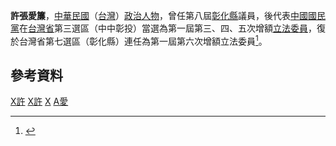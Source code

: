 {{expand|time=2014-11-24T13:13:26+00:00}}
{{refimprove|time=2014-11-24T13:13:26+00:00}}
{{Infobox_officeholder
| name = 許張愛簾
| image name =
| width = 
| now = 中華民國（台灣）政治人士 
| period = 
| Sex = 女 
| Native place = 
| date of birth = 
| party = {{Kmt|19px}}
| place of birth = 
| educate = 
*日本近畿大學
| past = 
*彰化縣第八屆縣議會議員
*彰化縣婦聯分會委員
*第一屆第三次增額立法委員<br><span style="color: blue;">(1981年-1984年)</span>
*第一屆第四次增額立法委員<br><span style="color: blue;">(1984年-1987年)</span>
*第一屆第五次增額立法委員<br><span style="color: blue;">(1987年-1990年)</span>
*第一屆第六次增額立法委員<br><span style="color: blue;">(1990年-1993年)</span>
*立法院程序委員會委員
*[[中華婦女反共聯合會|中華婦女反共聯合會]]、台灣省政府婦聯分會委員
*中華民國軟式網球協會婦女委員會副主任委員
*中華民國馬術協會顧問
*國際崇他社台中分社理事
*台灣省黨部婦女工作委員會委員
*台灣省生產事業黨部婦女工作會委員
*台灣省林務局婦女互助委員會主任委員
}}
'''許張愛簾'''{{BD||}}，[[中華民國|中華民國]]（[[台灣|台灣]]）[[政治人物|政治人物]]，曾任第八屆[[彰化縣|彰化縣]]議員，後代表[[中國國民黨|中國國民黨]]在[[台灣省|台灣省]]第三選區（中中彰投）當選為第一屆第三、四、五次增額[[立法委員|立法委員]]，復於台灣省第七選區（彰化縣）連任為第一屆第六次增額立法委員<ref>{{Cite web |url=http://npl.ly.gov.tw/do/www/commissionerInfo?id=171&expireBack=01&expire=01&act=exp&keyword=&orderBy=name&nameOrder=true&eleDisOrder=false |title=立法院國會圖書館 第１屆立法委員個人資料 許張愛簾 |access-date=2008-07-29 |archive-date=2016-03-04 |archive-url=https://web.archive.org/web/20160304091500/http://npl.ly.gov.tw/do/www/commissionerInfo?id=171&expireBack=01&expire=01&act=exp&keyword=&orderBy=name&nameOrder=true&eleDisOrder=false |dead-url=no }}</ref>。

==參考資料==
<div class="references-small">
<references />
</div>
{{中華民國第一屆第三次增額立法委員}}
{{中華民國第一屆第四次增額立法委員}}
{{中華民國第一屆第五次增額立法委員}}
{{中華民國第一屆第六次增額立法委員}}
[[Category:中國國民黨黨員|X許]]
[[Category:臺灣女性政治人物|X許]]
[[Category:彰化縣人|X]]
[[Category:張姓|A愛]]